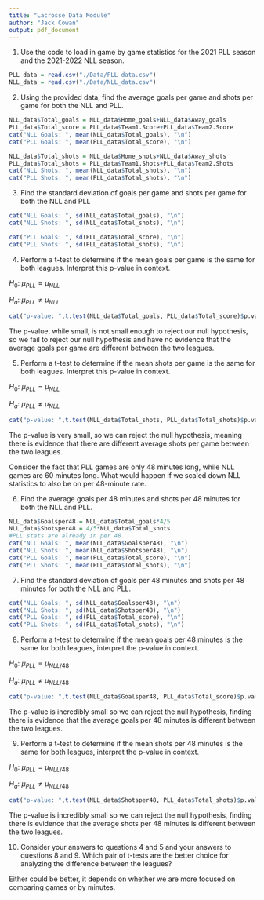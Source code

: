 ```yaml
---
title: "Lacrosse Data Module"
author: "Jack Cowan"
output: pdf_document
---
```


1. Use the code to load in game by game statistics for the 2021 PLL season and the 2021-2022 NLL season.
```r
PLL_data = read.csv("./Data/PLL_data.csv")
NLL_data = read.csv("./Data/NLL_data.csv")
```

2. Using the provided data, find the average goals per game and shots per game for both the NLL and PLL.

```r
NLL_data$Total_goals = NLL_data$Home_goals+NLL_data$Away_goals
PLL_data$Total_score = PLL_data$Team1.Score+PLL_data$Team2.Score
cat("NLL Goals: ", mean(NLL_data$Total_goals), "\n")
cat("PLL Goals: ", mean(PLL_data$Total_score), "\n")

NLL_data$Total_shots = NLL_data$Home_shots+NLL_data$Away_shots
PLL_data$Total_shots = PLL_data$Team1.Shots+PLL_data$Team2.Shots
cat("NLL Shots: ", mean(NLL_data$Total_shots), "\n")
cat("PLL Shots: ", mean(PLL_data$Total_shots), "\n")
```


3. Find the standard deviation of goals per game and shots per game for both the NLL and PLL

```r
cat("NLL Goals: ", sd(NLL_data$Total_goals), "\n")
cat("NLL Shots: ", sd(NLL_data$Total_shots), "\n")

cat("PLL Goals: ", sd(PLL_data$Total_score), "\n")
cat("PLL Shots: ", sd(PLL_data$Total_shots), "\n")
```



4. Perform a t-test to determine if the mean goals per game is the same for both leagues. Interpret this p-value in context.

$H_0$: $\mu_{PLL} = \mu_{NLL}$

$H_a$: $\mu_{PLL} \neq \mu_{NLL}$

```r
cat("p-value: ",t.test(NLL_data$Total_goals, PLL_data$Total_score)$p.value)
```

The p-value, while small, is not small enough to reject our null hypothesis, so we fail to reject our null hypothesis and have no evidence that the average goals per game are different between the two leagues.


5. Perform a t-test to determine if the mean shots per game is the same for both leagues. Interpret this p-value in context.

$H_0$: $\mu_{PLL} = \mu_{NLL}$

$H_a$: $\mu_{PLL} \neq \mu_{NLL}$

```r
cat("p-value: ",t.test(NLL_data$Total_shots, PLL_data$Total_shots)$p.value)
```

The p-value is very small, so we can reject the null hypothesis, meaning there is evidence that there are different average shots per game between the two leagues.


Consider the fact that PLL games are only 48 minutes long, while NLL games are 60 minutes long. What would happen if we scaled down NLL statistics to also be on per 48-minute rate.



6. Find the average goals per 48 minutes and shots per 48 minutes for both the NLL and PLL.
```r
NLL_data$Goalsper48 = NLL_data$Total_goals*4/5
NLL_data$Shotsper48 = 4/5*NLL_data$Total_shots
#PLL stats are already in per 48
cat("NLL Goals: ", mean(NLL_data$Goalsper48), "\n")
cat("NLL Shots: ", mean(NLL_data$Shotsper48), "\n")
cat("PLL Goals: ", mean(PLL_data$Total_score), "\n")
cat("PLL Shots: ", mean(PLL_data$Total_shots), "\n")
```


7. Find the standard deviation of goals per 48 minutes and shots per 48 minutes for both the NLL and PLL.

```r
cat("NLL Goals: ", sd(NLL_data$Goalsper48), "\n")
cat("NLL Shots: ", sd(NLL_data$Shotsper48), "\n")
cat("PLL Goals: ", sd(PLL_data$Total_score), "\n")
cat("PLL Shots: ", sd(PLL_data$Total_shots), "\n")
```


8. Perform a t-test to determine if the mean goals per 48 minutes is the same for both leagues, interpret the p-value in context.

$H_0$: $\mu_{PLL} = \mu_{NLL/48}$

$H_a$: $\mu_{PLL} \neq \mu_{NLL/48}$

```r
cat("p-value: ",t.test(NLL_data$Goalsper48, PLL_data$Total_score)$p.value)
```
The p-value is incredibly small so we can reject the null hypothesis, finding there is evidence that the average goals per 48 minutes is different between the two leagues.


9. Perform a t-test to determine if the mean shots per 48 minutes is the same for both leagues, interpret the p-value in context.

$H_0$: $\mu_{PLL} = \mu_{NLL/48}$

$H_a$: $\mu_{PLL} \neq \mu_{NLL/48}$

```r
cat("p-value: ",t.test(NLL_data$Shotsper48, PLL_data$Total_shots)$p.value)
```
The p-value is incredibly small so we can reject the null hypothesis, finding there is evidence that the average shots per 48 minutes is different between the two leagues.

10. Consider your answers to questions 4 and 5 and your answers to questions 8 and 9. Which pair of t-tests are the better choice for analyzing the difference between the leagues?

Either could be better, it depends on whether we are more focused on comparing games or by minutes.

